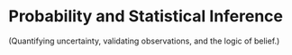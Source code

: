 # Probability and Statistical Inference

(Quantifying uncertainty, validating observations, and the logic of belief.)